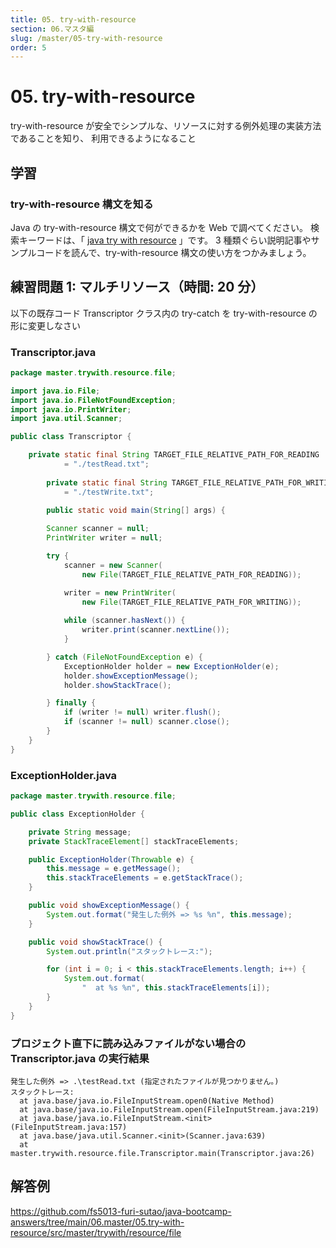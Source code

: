 ```yaml
---
title: 05. try-with-resource
section: 06.マスタ編
slug: /master/05-try-with-resource
order: 5
---
```


# 05. try-with-resource

<p class="goal">
  try-with-resource が安全でシンプルな、リソースに対する例外処理の実装方法であることを知り、
  利用できるようになること
</p>

## 学習

### try-with-resource 構文を知る

Java の try-with-resource 構文で何ができるかを Web で調べてください。
検索キーワードは、「 [java try with resource](https://www.google.com/search?q=java+try+with+resource) 」です。
3 種類ぐらい説明記事やサンプルコードを読んで、try-with-resource 構文の使い方をつかみましょう。

## 練習問題 1: マルチリソース（時間: 20 分）

以下の既存コード Transcriptor クラス内の try-catch を try-with-resource の形に変更しなさい

### Transcriptor.java

```java
package master.trywith.resource.file;

import java.io.File;
import java.io.FileNotFoundException;
import java.io.PrintWriter;
import java.util.Scanner;

public class Transcriptor {

    private static final String TARGET_FILE_RELATIVE_PATH_FOR_READING 
            = "./testRead.txt";
    
        private static final String TARGET_FILE_RELATIVE_PATH_FOR_WRITING 
            = "./testWrite.txt";
    
        public static void main(String[] args) {

        Scanner scanner = null;
        PrintWriter writer = null;

        try {
            scanner = new Scanner(
                new File(TARGET_FILE_RELATIVE_PATH_FOR_READING));

            writer = new PrintWriter(
                new File(TARGET_FILE_RELATIVE_PATH_FOR_WRITING));
                
            while (scanner.hasNext()) {
                writer.print(scanner.nextLine());
            }

        } catch (FileNotFoundException e) {
            ExceptionHolder holder = new ExceptionHolder(e);
            holder.showExceptionMessage();
            holder.showStackTrace();

        } finally {
            if (writer != null) writer.flush();
            if (scanner != null) scanner.close();
        }
    }
}
```

### ExceptionHolder.java

```java
package master.trywith.resource.file;

public class ExceptionHolder {

    private String message;
    private StackTraceElement[] stackTraceElements;

    public ExceptionHolder(Throwable e) {
        this.message = e.getMessage();
        this.stackTraceElements = e.getStackTrace();
    }

    public void showExceptionMessage() {
        System.out.format("発生した例外 => %s %n", this.message);
    }

    public void showStackTrace() {
        System.out.println("スタックトレース:");

        for (int i = 0; i < this.stackTraceElements.length; i++) {
            System.out.format(
                "  at %s %n", this.stackTraceElements[i]);
        }
    }
}
```

### プロジェクト直下に読み込みファイルがない場合の Transcriptor.java の実行結果

```console
発生した例外 => .\testRead.txt (指定されたファイルが見つかりません。)
スタックトレース:
  at java.base/java.io.FileInputStream.open0(Native Method)
  at java.base/java.io.FileInputStream.open(FileInputStream.java:219)
  at java.base/java.io.FileInputStream.<init>(FileInputStream.java:157)
  at java.base/java.util.Scanner.<init>(Scanner.java:639)
  at master.trywith.resource.file.Transcriptor.main(Transcriptor.java:26)
```

## 解答例

https://github.com/fs5013-furi-sutao/java-bootcamp-answers/tree/main/06.master/05.try-with-resource/src/master/trywith/resource/file
